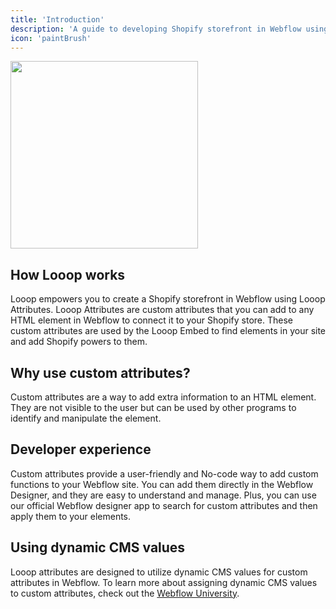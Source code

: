 ```yaml
---
title: 'Introduction'
description: 'A guide to developing Shopify storefront in Webflow using Looop Attributes' 
icon: 'paintBrush'
---
```


<img width="300" src="https://assets-global.website-files.com/65aa1e4ac43693c14ea73c02/65aa2f7b0350fd3cdf77b451_attributes-p-500.png" />

## How Looop works
Looop empowers you to create a Shopify storefront in Webflow using Looop Attributes. Looop Attributes are custom attributes that you can add to any HTML element in Webflow to connect it to your Shopify store.
These custom attributes are used by the Looop Embed to find elements in your site and add Shopify powers to them.

## Why use custom attributes?
Custom attributes are a way to add extra information to an HTML element. They are not visible to the user but can be used by other programs to identify and manipulate the element.

## Developer experience
Custom attributes provide a user-friendly and No-code way to add custom functions to your Webflow site. You can add them directly in the Webflow Designer, and they are easy to understand and manage. Plus, you can use our official Webflow designer app to search for custom attributes and then apply them to your elements.

## Using dynamic CMS values
Looop attributes are designed to utilize dynamic CMS values for custom attributes in Webflow. To learn more about assigning dynamic CMS values to custom attributes, check out the [Webflow University](https://university.webflow.com/lesson/custom-attributes#how-to-use-cms-data-in-custom-attributes).